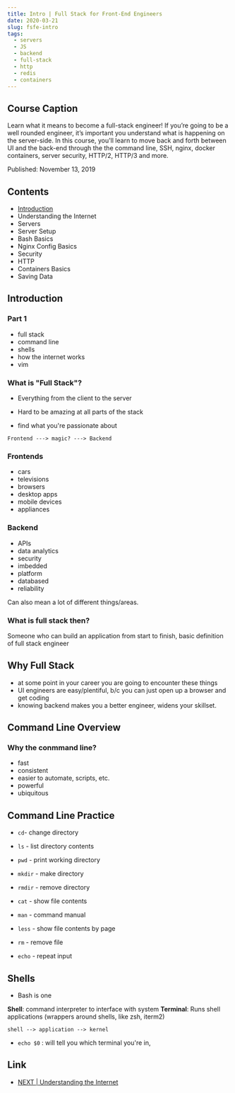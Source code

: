 ```yaml
---
title: Intro | Full Stack for Front-End Engineers
date: 2020-03-21
slug: fsfe-intro
tags:
  - servers
  - JS
  - backend
  - full-stack
  - http
  - redis
  - containers
---
```


## Course Caption 
Learn what it means to become a full-stack engineer! If you’re going to be a well rounded engineer, it’s important you understand what is happening on the server-side. In this course, you'll learn to move back and forth between UI and the back-end through the the command line, SSH, nginx, docker containers, server security, HTTP/2, HTTP/3 and more.

Published: November 13, 2019

## Contents
- [Introduction]()
- Understanding the Internet
- Servers
- Server Setup
- Bash Basics
- Nginx Config Basics
- Security
- HTTP
- Containers Basics
- Saving Data

## Introduction 

### Part 1
- full stack
- command line
- shells
- how the internet works
- vim 

### What is "Full Stack"?
- Everything from the client to the server 

- Hard to be amazing at all parts of the stack
- find what you're passionate about

```
Frontend ---> magic? ---> Backend
```

### Frontends
- cars 
- televisions 
- browsers
- desktop apps 
- mobile devices 
- appliances 

### Backend 
- APIs 
- data analytics
- security
- imbedded
- platform 
- databased 
- reliability 

Can also mean a lot of different things/areas.

### What is full stack then? 
Someone who can build an application from start to finish, basic definition of full stack engineer

## Why Full Stack
- at some point in your career you are going to encounter these things
- UI engineers are easy/plentiful, b/c you can just open up a browser and get coding
- knowing backend makes you a better engineer, widens your skillset. 

## Command Line Overview
### Why the conmmand line?
- fast 
- consistent 
- easier to automate, scripts, etc.
- powerful
- ubiquitous

## Command Line Practice
- `cd`- change directory
- `ls` - list directory contents
- `pwd` - print working directory
- `mkdir` - make directory
- `rmdir` - remove directory

- `cat` - show file contents 
- `man` - command manual
- `less` - show file contents by page 
- `rm` - remove file 
- `echo` - repeat input 

## Shells
- Bash is one 

**Shell**: command interpreter to interface with system
**Terminal**: Runs shell applications (wrappers around shells, like zsh, iterm2)
```
shell --> application --> kernel 
```
- `echo $0` : will tell you which terminal you're in,  

## Link
- [NEXT | Understanding the Internet](/fsfe-understanding-the-internet)
